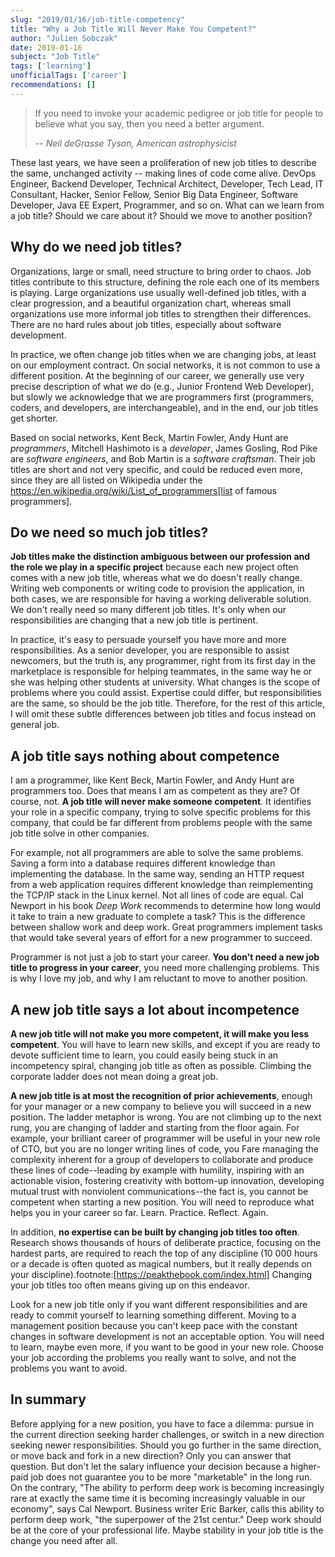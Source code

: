 ```yaml
---
slug: "2019/01/16/job-title-competency"
title: "Why a Job Title Will Never Make You Competent?"
author: "Julien Sobczak"
date: 2019-01-16
subject: "Job Title"
tags: ['learning']
unofficialTags: ['career']
recommendations: []
---
```



> If you need to invoke your academic pedigree or job title for people to believe what you say, then you need a better argument.
>
> -- <cite>Neil deGrasse Tyson, American astrophysicist</cite>


<Lead>
These last years, we have seen a proliferation of new job titles to describe the same, unchanged activity -- making lines of code come alive. DevOps Engineer, Backend Developer, Technical Architect, Developer, Tech Lead, IT Consultant, Hacker, Senior Fellow, Senior Big Data Engineer, Software Developer, Java EE Expert, Programmer, and so on. What can we learn from a job title? Should we care about it? Should we move to another position?
</Lead>


## Why do we need job titles?

Organizations, large or small, need structure to bring order to chaos. Job titles contribute to this structure, defining the role each one of its members is playing. Large organizations use usually well-defined job titles, with a clear progression, and a beautiful organization chart, whereas small organizations use more informal job titles to strengthen their differences. There are no hard rules about job titles, especially about software development.

In practice, we often change job titles when we are changing jobs, at least on our employment contract. On social networks, it is not common to use a different position. At the beginning of our career, we generally use very precise description of what we do (e.g., Junior Frontend Web Developer), but slowly we acknowledge that we are programmers first (programmers, coders, and developers, are interchangeable), and in the end, our job titles get shorter.

Based on social networks, Kent Beck, Martin Fowler, Andy Hunt are _programmers_, Mitchell Hashimoto is a _developer_, James Gosling, Rod Pike are _software engineers_, and Bob Martin is a _software craftsman_. Their job titles are short and not very specific, and could be reduced even more, since they are all listed on Wikipedia under the https://en.wikipedia.org/wiki/List_of_programmers[list of famous programmers].


## Do we need so much job titles?

**Job titles make the distinction ambiguous between our profession and the role we play in a specific project** because each new project often comes with a new job title, whereas what we do doesn't really change. Writing web components or writing code to provision the application, in both cases, we are responsible for having a working deliverable solution. We don't really need so many different job titles. It's only when our responsibilities are changing that a new job title is pertinent.

In practice, it's easy to persuade yourself you have more and more responsibilities. As a senior developer, you are responsible to assist newcomers, but the truth is, any programmer, right from its first day in the marketplace is responsible for helping teammates, in the same way he or she was helping other students at university. What changes is the scope of problems where you could assist. Expertise could differ, but responsibilities are the same, so should be the job title. Therefore, for the rest of this article, I will omit these subtle differences between job titles and focus instead on general job.


## A job title says nothing about competence

I am a programmer, like Kent Beck, Martin Fowler, and Andy Hunt are programmers too. Does that means I am as competent as they are? Of course, not. **A job title will never make someone competent**. It identifies your role in a specific company, trying to solve specific problems for this company, that could be far different from problems people with the same job title solve in other companies.

For example, not all programmers are able to solve the same problems. Saving a form into a database requires different knowledge than implementing the database. In the same way, sending an HTTP request from a web application requires different knowledge than reimplementing the TCP/IP stack in the Linux kernel. Not all lines of code are equal. Cal Newport in his book _Deep Work_ recommends to determine how long would it take to train a new graduate to complete a task? This is the difference between shallow work and deep work. Great programmers implement tasks that would take several years of effort for a new programmer to succeed.

Programmer is not just a job to start your career. **You don't need a new job title to progress in your career**, you need more challenging problems. This is why I love my job, and why I am reluctant to move to another position.


## A new job title says a lot about incompetence

**A new job title will not make you more competent, it will make you less competent**. You will have to learn new skills, and except if you are ready to devote sufficient time to learn, you could easily being stuck in an incompetency spiral, changing job title as often as possible. Climbing the corporate ladder does not mean doing a great job.

**A new job title is at most the recognition of prior achievements**, enough for your manager or a new company to believe you will succeed in a new position. The ladder metaphor is wrong. You are not climbing up to the next rung, you are changing of ladder and starting from the floor again. For example, your brilliant career of programmer will be useful in your new role of CTO, but you are no longer writing lines of code, you Fare managing the complexity inherent for a group of developers to collaborate and produce these lines of code--leading by example with humility, inspiring with an actionable vision, fostering creativity with bottom-up innovation, developing mutual trust with nonviolent communications--the fact is, you cannot be competent when starting a new position. You will need to reproduce what helps you in your career so far. Learn. Practice. Reflect. Again.

In addition, **no expertise can be built by changing job titles too often**. Research shows thousands of hours of deliberate practice, focusing on the hardest parts, are required to reach the top of any discipline (10 000 hours or a decade is often quoted as magical numbers, but it really depends on your discipline).footnote:[https://peakthebook.com/index.html] Changing your job titles too often means giving up on this endeavor.

Look for a new job title only if you want different responsibilities and are ready to commit yourself to learning something different. Moving to a management position because you can't keep pace with the constant changes in software development is not an acceptable option. You will need to learn, maybe even more, if you want to be good in your new role. Choose your job according the problems you really want to solve, and not the problems you want to avoid.


## In summary

Before applying for a new position, you have to face a dilemma: pursue in the current direction seeking harder challenges, or switch in a new direction seeking newer responsibilities. Should you go further in the same direction, or move back and fork in a new direction? Only you can answer that question. But don't let the salary influence your decision because a higher-paid job does not guarantee you to be more "marketable" in the long run. On the contrary, "The ability to perform deep work is becoming increasingly rare at exactly the same time it is becoming increasingly valuable in our economy", says Cal Newport. Business writer Eric Barker, calls this ability to perform deep work, "the superpower of the 21st centur." Deep work should be at the core of your professional life. Maybe stability in your job title is the change you need after all.

